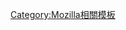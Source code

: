 {{Navbox
| title  = [[網景|<font color="white">Netscape</font>]]
| listclass = hlist
| image =  
| titlestyle = background-color:#007C85; color:#FFFFFF;
| groupstyle = background:#AAC2C8; color:#FFFFFF;

| group1 = 網頁瀏覽器
| list1  =
* [[Netscape Navigator]]
* [[Netscape Communicator]]
* [[Netscape 6]] 
* [[Netscape 7]]
* [[Netscape Browser]] 
* [[Netscape Navigator 9]]
* [[NPAPI|Netscape Plugin Application Programming Interface (NPAPI)]]

| group2 = 電子郵件客戶端
| list2  =
* [[Netscape Mail & Newsgroups]]
* [[Netscape Messenger 9]]

| group3 =其他元件
| list3  =
* [[Netscape Composer]]

| group4 = 伺服器軟體
| list4  =
* {{link-en|Netscape Enterprise Server|Netscape Enterprise Server}}
* {{link-en|Netscape Application Server|Netscape Application Server}}
* {{link-en|Netscape Server Application Programming Interface (NSAPI)|Netscape Server Application Programming Interface (NSAPI)}}

| group5 = 網際網路服務
| list5  =
* [[Netscape#Netscape.com網站|Netscape.com]]
* {{link-en|Propeller.com|Propeller.com}}
* [[開放式目錄|Open Directory Project]]
* [[Netscape#網景網際網路服務|Netscape ISP]]

| group6 = 人物
| list6  =
* [[埃里克·比納]]
* [[吉姆·克拉克 (企業家)|吉姆·克拉克]]
* [[布蘭登·艾克]]
* [[丹尼爾·格拉次曼]]
* [[傑米·加文斯基]]
* [[盧·蒙特利]]
* [[馬克·安德森]]
* [[埃里克·邁耶]]
* [[米切爾·貝克]]

| group7 = 相關
| list7   =
* [[Gecko (layout engine)|Gecko]]
* {{link-en|JSSS|JavaScript Style Sheets}}
* [[Mariner (排版引擎)|Mariner]]
* [[Netscape 5]]
* [[Netscape公眾授權條款]]
* [[Mozilla]]
* [[AOL]]

| name   = Netscape
}}<noinclude>
[[Category:Mozilla相關模板]]
</noinclude>